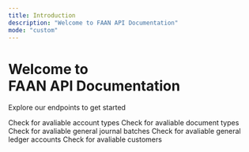 ```yaml
---
title: Introduction
description: "Welcome to FAAN API Documentation"
mode: "custom"
---
```



<div className="hero">
<h1 className="hero-header">Welcome to <br/> FAAN API Documentation</h1>
<p className="hero-p">Explore our endpoints to get started</p>
</div>



<CardGroup cols={3} className="hero-cards">
  <Card
    title="Account"
    icon="user"
    href="/api-reference/account-types/account-types"
  >
    Check for avaliable account types
  </Card>
  <Card
    title="Document Types"
    icon="file"
    href="/api-reference/document-types/document-types"
  >
    Check for avaliable document types
  </Card>
  <Card
    title="General Journal Batches"
    icon="notebook"
    href="/api-reference/general-journal-batches/general-journal-batches"
  >
    Check for avaliable general journal batches
  </Card>
  <Card
    title="General Ledger Accounts"
    icon="books-medical"
    href="/api-reference/gl-accounts/gl-account"
  >
    Check for avaliable general ledger accounts
  </Card>
  <Card
    title="Customer"
    icon="users"
    href="/api-reference/customers/customers"
  >
    Check for avaliable customers
  </Card>
</CardGroup>